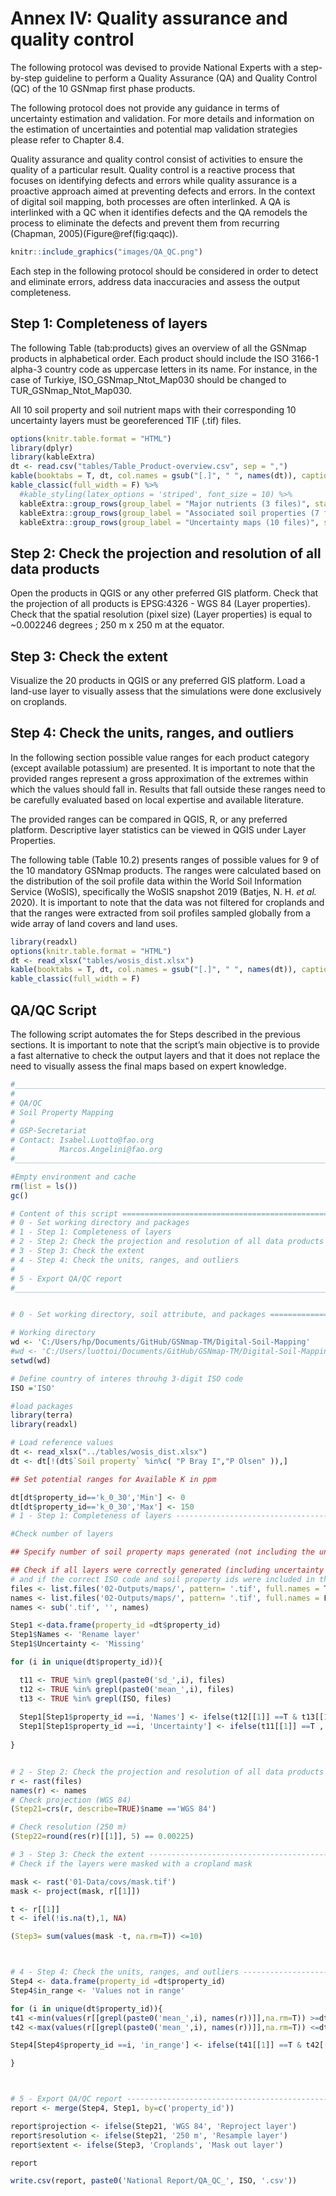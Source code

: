 # Annex IV: Quality assurance and quality control {-}
The following protocol was devised to provide National Experts with a step-by-step guideline to perform a Quality Assurance (QA) and Quality Control (QC) of the 10 GSNmap first phase products.

The following protocol does not provide any guidance in terms of uncertainty estimation and validation. For more details and information on the estimation of uncertainties and potential map validation strategies please refer to Chapter 8.4.

Quality assurance and quality control consist of activities to ensure the quality of a particular result. Quality control is a reactive process that focuses on identifying defects and errors while quality assurance is a proactive approach aimed at preventing defects and errors. In the context of digital soil mapping, both processes are often interlinked. A QA is interlinked with a QC when it identifies defects and the QA remodels the process to eliminate the defects and prevent them from recurring (Chapman, 2005)(Figure\@ref(fig:qaqc)).

```r
knitr::include_graphics("images/QA_QC.png")
```

Each step in the following protocol should be considered in order to detect and eliminate errors, address data inaccuracies and assess the output completeness.

## Step 1: Completeness of layers {-}

The following Table \ref(tab:products) gives an overview of all the GSNmap products in alphabetical order. Each product should include the ISO 3166-1 alpha-3 country code as uppercase letters in its name. For instance, in the case of Turkiye, ISO_GSNmap_Ntot_Map030 should be changed to TUR_GSNmap_Ntot_Map030.

All 10 soil property and soil nutrient maps with their corresponding 10 uncertainty layers must be georeferenced TIF (.tif) files.

```r
options(knitr.table.format = "HTML")
library(dplyr)
library(kableExtra)
dt <- read.csv("tables/Table_Product-overview.csv", sep = ",")
kable(booktabs = T, dt, col.names = gsub("[.]", " ", names(dt)), caption = '\\label{tab:products}Data product overview.', format = 'html') %>%
kable_classic(full_width = F) %>%
  #kable_styling(latex_options = 'striped', font_size = 10) %>%
  kableExtra::group_rows(group_label = "Major nutrients (3 files)", start_row = 1, end_row = 3) %>%
  kableExtra::group_rows(group_label = "Associated soil properties (7 files)", start_row = 4, end_row = 10) %>% 
  kableExtra::group_rows(group_label = "Uncertainty maps (10 files)", start_row = 11, end_row = 20)
```

## Step 2: Check the projection and resolution of all data products {-}
Open the products in QGIS or any other preferred GIS platform. Check that the projection of all products is EPSG:4326 - WGS 84 (Layer properties). Check that the spatial resolution (pixel size) (Layer properties) is equal to ~0.002246 degrees ; 250 m x 250 m at the equator.

## Step 3: Check the extent {-}
Visualize the 20 products in QGIS or any preferred GIS platform. Load a land-use layer to visually assess that the simulations were done exclusively on croplands.

## Step 4: Check the units, ranges, and outliers {-}

In the following section possible value ranges for each product category (except available potassium) are presented. It is important to note that the provided ranges represent a gross approximation of the extremes within which the values should fall in. Results that fall outside these ranges need to be carefully evaluated based on local expertise and available literature.

The provided ranges can be compared in QGIS, R, or any preferred platform. Descriptive layer statistics can be viewed in QGIS under Layer Properties.

The following table (Table 10.2) presents ranges of possible values for 9 of the 10 mandatory GSNmap products. The ranges were calculated based on the distribution of the soil profile data within the World Soil Information Service (WoSIS), specifically the WoSIS snapshot 2019 (Batjes, N. H. *et al.* 2020). It is important to note that the data was not filtered for croplands and that the ranges were extracted from soil profiles sampled globally from a wide array of land covers and land uses. 

```r
library(readxl)
options(knitr.table.format = "HTML")
dt <- read_xlsx("tables/wosis_dist.xlsx")
kable(booktabs = T, dt, col.names = gsub("[.]", " ", names(dt)), caption = '\\label{tab:ranges}Possible soil property and soil nutrient values based on the distribution of the values within the World Soil Information Service (WoSIS), specifically the WoSIS snapshot 2019.', format = 'html') %>%
kable_classic(full_width = F)
```

## QA/QC Script {-}  
The following script automates the for Steps described in the previous sections. It is important to note that the script's main objective is to provide a fast alternative to check the output layers and that it does not replace the need to visually assess the final maps based on expert knowledge. 

```r
#_______________________________________________________________________________
#
# QA/QC
# Soil Property Mapping
#
# GSP-Secretariat
# Contact: Isabel.Luotto@fao.org
#          Marcos.Angelini@fao.org
#_______________________________________________________________________________

#Empty environment and cache 
rm(list = ls())
gc()

# Content of this script =======================================================
# 0 - Set working directory and packages
# 1 - Step 1: Completeness of layers 
# 2 - Step 2: Check the projection and resolution of all data products
# 3 - Step 3: Check the extent
# 4 - Step 4: Check the units, ranges, and outliers
#
# 5 - Export QA/QC report
#_______________________________________________________________________________


# 0 - Set working directory, soil attribute, and packages ======================

# Working directory
wd <- 'C:/Users/hp/Documents/GitHub/GSNmap-TM/Digital-Soil-Mapping'
#wd <- 'C:/Users/luottoi/Documents/GitHub/GSNmap-TM/Digital-Soil-Mapping'
setwd(wd)

# Define country of interes throuhg 3-digit ISO code
ISO ='ISO'

#load packages
library(terra)
library(readxl)

# Load reference values
dt <- read_xlsx("../tables/wosis_dist.xlsx")
dt <- dt[!(dt$`Soil property` %in%c( "P Bray I","P Olsen" )),]

## Set potential ranges for Available K in ppm

dt[dt$property_id=='k_0_30','Min'] <- 0
dt[dt$property_id=='k_0_30','Max'] <- 150
# 1 - Step 1: Completeness of layers -------------------------------------------

#Check number of layers

## Specify number of soil property maps generated (not including the uncertainty layers)

## Check if all layers were correctly generated (including uncertainty layers)
# and if the correct ISO code and soil property ids were included in the files names
files <- list.files('02-Outputs/maps/', pattern= '.tif', full.names = T)
names <- list.files('02-Outputs/maps/', pattern= '.tif', full.names = F)
names <- sub('.tif', '', names)

Step1 <-data.frame(property_id =dt$property_id)
Step1$Names <- 'Rename layer'
Step1$Uncertainty <- 'Missing'

for (i in unique(dt$property_id)){

  t11 <- TRUE %in% grepl(paste0('sd_',i), files)
  t12 <- TRUE %in% grepl(paste0('mean_',i), files)
  t13 <- TRUE %in% grepl(ISO, files)
  
  Step1[Step1$property_id ==i, 'Names'] <- ifelse(t12[[1]] ==T & t13[[1]] ==T, 'Correctly named', 'Rename layer')
  Step1[Step1$property_id ==i, 'Uncertainty'] <- ifelse(t11[[1]] ==T , 'Generated', 'Missing')
  
}


# 2 - Step 2: Check the projection and resolution of all data products ---------
r <- rast(files)
names(r) <- names
# Check projection (WGS 84)
(Step21=crs(r, describe=TRUE)$name =='WGS 84')

# Check resolution (250 m)
(Step22=round(res(r)[[1]], 5) == 0.00225)

# 3 - Step 3: Check the extent -------------------------------------------------
# Check if the layers were masked with a cropland mask

mask <- rast('01-Data/covs/mask.tif')
mask <- project(mask, r[[1]])

t <- r[[1]]
t <- ifel(!is.na(t),1, NA)

(Step3= sum(values(mask -t, na.rm=T)) <=10)



# 4 - Step 4: Check the units, ranges, and outliers ----------------------------
Step4 <- data.frame(property_id =dt$property_id)
Step4$in_range <- 'Values not in range'

for (i in unique(dt$property_id)){
t41 <-min(values(r[[grepl(paste0('mean_',i), names(r))]],na.rm=T)) >=dt[dt$property_id == i, 'Min']
t42 <-max(values(r[[grepl(paste0('mean_',i), names(r))]],na.rm=T)) <=dt[dt$property_id == i, 'Max']

Step4[Step4$property_id ==i, 'in_range'] <- ifelse(t41[[1]] ==T & t42[[1]] ==T, 'Values in range', 'Values not in range')

}



# 5 - Export QA/QC report ------------------------------------------------------
report <- merge(Step4, Step1, by=c('property_id'))

report$projection <- ifelse(Step21, 'WGS 84', 'Reproject layer')
report$resolution <- ifelse(Step21, '250 m', 'Resample layer')
report$extent <- ifelse(Step3, 'Croplands', 'Mask out layer')

report

write.csv(report, paste0('National Report/QA_QC_', ISO, '.csv'))


```

